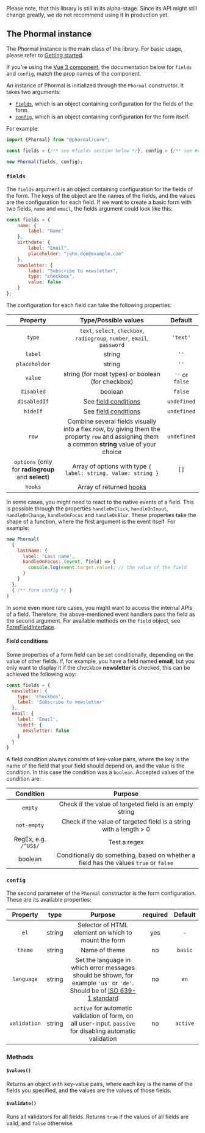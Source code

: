 
<Callout type="info" emoji="ℹ️️">
  Please note, that this library is still in its alpha-stage. Since its API might still change greatly, we do not recommend using it in production yet.
</Callout>

## The Phormal instance

The Phormal instance is the main class of the library. For basic usage, please refer to [Getting started](/guide/getting-started#step-1-javascript).

If you're using the [Vue 3 component](/guide/getting-started), the documentation below for `fields` and `config`, match the prop names of the component.

An instance of Phormal is initialized through the `Phormal` constructor. It takes two arguments:

* [`fields`](#fields), which is an object containing configuration for the fields of the form.
* [`config`](#config), which is an object containing configuration for the form itself.

For example:

```js copy
import {Phormal} from "@phormal/core";

const fields = {/** see #fields section below */}, config = {/** see #config section below */};

new Phormal(fields, config);
```

### `fields`

The `fields` argument is an object containing configuration for the fields of the form. The keys of the object are the names of the fields, and the values are the configuration for each field. If we want to create a basic form with two fields, `name` and `email`, the fields argument could look like this:

```js copy
const fields = {
    name: {
        label: "Name"
    },
    birthdate: {
        label: "Email",
        placeholder: "john.doe@example.com"
    },
    newsletter: {
        label: "Subscribe to newsletter",
        type: "checkbox",
        value: false
    }
};
```

The configuration for each field can take the following properties:

|                      Property                      |                                                              Type/Possible values                                                              |     Default     |
|:--------------------------------------------------:|:----------------------------------------------------------------------------------------------------------------------------------------------:|:---------------:|
|                       `type`                       |                                   `text`, `select`, `checkbox`, `radiogroup`, `number`, `email`, `password`                                    |    `'text'`     |
|                      `label`                       |                                                                     string                                                                     |      `''`       |
|                   `placeholder`                    |                                                                     string                                                                     |      `''`       |
|                      `value`                       |                                               string (for most types) or boolean (for checkbox)                                                | `''` or `false` |
|                     `disabled`                     |                                                                    boolean                                                                     |     `false`     |
|                    `disabledIf`                    |                                                   See [field conditions](#field-conditions)                                                    |   `undefined`   |
|                      `hideIf`                      |                                                   See [field conditions](#field-conditions)                                                    |   `undefined`   |
|                       `row`                        | Combine several fields visually into a flex row, by giving them the property `row` and assigning them a common **string** value of your choice |   `undefined`   |
| `options` (only for **radiogroup** and **select**) |                                         Array of options with type `{ label: string, value: string }`                                          |      `[]`       |
|                      `hooks`                       |                                                   Array of returned [hooks](/api-docs/hooks)                                                   |                 |

In some cases, you might need to react to the native events of a field. This is possible through the properties `handleOnClick`, `handleOnInput`, `handleOnChange`, `handleOnFocus` and `handleOnBlur`. These properties take the shape of a function, where the first argument is the event itself. For example:

```js copy
new Phormal(
  {
    lastName: {
      label: 'Last name',
      handleOnFocus: (event, field) => {
        console.log(event.target.value); // the value of the field
      }
    }
  },
  { /** form config */ }
)
```

In some even more rare cases, you might want to access the internal APIs of a field. Therefore, the above-mentioned event handlers pass the field as the second argument. For available methods on the `field` object, see [FormFieldInterface](https://github.com/tomosterlund/phormal/blob/master/packages/core/src/types/interfaces/FormField.interface.ts).

#### Field conditions

Some properties of a form field can be set conditionally, depending on the value of other fields. If, for example, you have a field named **email**, but you only want to display it if the checkbox **newsletter** is checked, this can be achieved the following way:

```js copy
const fields = {
  newsletter: {
    type: 'checkbox',
    label: 'Subscribe to newsletter'
  },
  email: {
    label: 'Email',
    hideIf: {
      newsletter: false
    }
  }
}
```

A field condition always consists of key-value pairs, where the key is the name of the field that your field should depend on, and the value is the condition. In this case the condition was a `boolean`. Accepted values of the condition are:

|      Condition       |                                        Purpose                                        |
|:--------------------:|:-------------------------------------------------------------------------------------:|
|       `empty`        |                Check if the value of targeted field is an empty string                |
|     `not-empty`      |          Check if the value of targeted field is a string with a length > 0           |
| RegEx, e.g. `/^US$/` |                                     Test a regex                                      |
|       boolean        | Conditionally do something, based on whether a field has the values `true` or `false` |




### `config`

The second parameter of the `Phormal` constructor is the form configuration. These are its available properties:

|   Property   |  type  |                                                                                     Purpose                                                                                      | required | Default  |
|:------------:|:------:|:--------------------------------------------------------------------------------------------------------------------------------------------------------------------------------:|:--------:|:--------:|
|     `el`     | string |                                                               Selector of HTML element on which to mount the form                                                                |   yes    |    -     |
|   `theme`    | string |                                                                                  Name of theme                                                                                   |    no    | `basic`  |
|  `language`  | string | Set the language in which error messages should be shown, for example `'us'` or `'de'`. Should be of [ISO 639-1 standard](https://en.wikipedia.org/wiki/List_of_ISO_639-1_codes) |    no    |   `en`   |
| `validation` | string |                                    `active` for automatic validation of form, on all user-input. `passive` for disabling automatic validation                                    |    no    | `active` |

### Methods

#### `$values()`

Returns an object with key-value pairs, where each key is the name of the fields you specified, and the values are the values of those fields.

#### `$validate()`

Runs all validators for all fields. Returns `true` if the values of all fields are valid, and `false` otherwise.